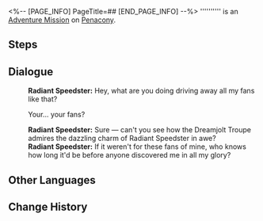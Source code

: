 <%-- [PAGE_INFO]
PageTitle=##
[END_PAGE_INFO] --%>
{{Stub|Dialogue.}}
{{Mission Infobox
|id            = 4040332
|title         = 
|image         = <!--Mission .png-->
|type          = Adventure
|event_name    = 
|chapter       = 
|requirements  = [[Trailblaze Mission]] ''[[Heaven is a Place on Earth]]'' completed
|summary       = <!--official mission summary from Fate's Atlas-->
|characters    = Radiant Speedster; Trailblazer
|startLocation = [[Penacony]] - [[Clock Studios Theme Park]]
|world         = Penacony
|area          = Clock Studios Theme Park
|prev          = 
|next          = 
|rewards       = 
}}
'''''''''' is an [[Adventure Mission]] on [[Penacony]].

==Steps==


<!--
==Gameplay Notes==

--><!--
==Trial Character==

-->
==Dialogue==
{{Stub Dialogue}}
:{{Black Screen|A premium flying limousine honks its horn in a rage at you.}}
:'''Radiant Speedster:''' Hey, what are you doing driving away all my fans like that?
:{{DIcon|Arrow}} Your... your fans?
:'''Radiant Speedster:''' Sure &mdash; can't you see how the Dreamjolt Troupe admires the dazzling charm of Radiant Speedster in awe?
:'''Radiant Speedster:''' If it weren't for these fans of mine, who knows how long it'd be before anyone discovered me in all my glory?
{{Dialogue End}}

==Other Languages==
{{Other Languages
|en   = 
|zhs  = 
|zht  = 
|ja   = 
|ko   = 
|es   = 
|fr   = 
|ru   = 
|th   = 
|vi   = 
|de   = 
|id   = 
|pt   = 
}}

==Change History==
{{Change History|2.1}}
